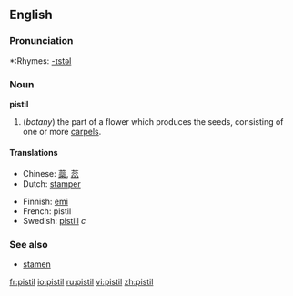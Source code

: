 ==English==
{{wikipedia}}
===Pronunciation===
*:Rhymes: [[Rhymes:English:-ɪstəl|-ɪstəl]]

=== Noun ===
'''pistil'''

#(''botany'') the part of a flower which produces the seeds, consisting of one or more [[carpel|carpels]].

====Translations====
{{top}}
*Chinese: [[蘂]], [[蕊]]
*Dutch: [[stamper#Dutch|stamper]]
{{mid}}
*Finnish: [[emi]]
*French: pistil
*Swedish: [[pistill]] ''c''
{{bottom}}

===See also===
*[[stamen]]

[[fr:pistil]]
[[io:pistil]]
[[ru:pistil]]
[[vi:pistil]]
[[zh:pistil]]